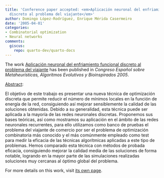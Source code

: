 ```yaml
---
title: 'Conference paper accepted: <em>Aplicación neuronal del enfriamiento funcional
  discreto al problema del viajante</em>'
author: Domingo López-Rodríguez, Enrique Mérida Casermeiro
date: '2005-04-01'
categories:
- Combinatorial optimization
- Neural networks
comments:
  giscus:
    repo: quarto-dev/quarto-docs
---
```


The work <u>Aplicación neuronal del enfriamiento funcional discreto al problema del viajante</u> has been published in <em><em>Congreso Español sobre Metaheurísticas, Algoritmos Evolutivos y Bioinspirados</em> 2005</em>.

<u>Abstract</u>:



El objetivo de este trabajo es presentar una nueva técnica de optimización discreta que permite reducir el número de mínimos locales en la función de energía de la red, consiguiendo así mejorar sensiblemente la calidad de las soluciones obtenidas. Debido a su generalidad, esta técnica puede ser aplicada a la mayoría de las redes neuronales discretas. Proponemos sus bases teóricas, así como mostramos su aplicación en el ámbito de las redes neuronales recurrentes, para ello utilizamos como banco de pruebas el problema del viajante de comercio por ser el problema de optimización combinatoria más conocido y el más comúnmente empleado como test para medir la eficacia de las técnicas algorítmicas aplicadas a este tipo de problemas. Hemos comparado esta técnica con métodos de probada eficacia, consiguiendo mejorar la calidad media de las soluciones de forma notable, logrando en la mayor parte de las simulaciones realizadas soluciones muy cercanas al óptimo global del problema.




For more details on this work, visit <a href='/publications/conferences/2005-maeb'>its own page</a>.
